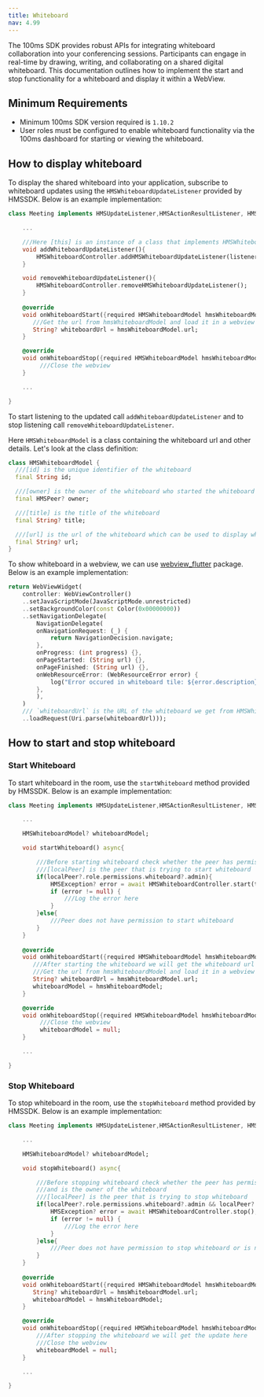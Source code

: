 ```yaml
---
title: Whiteboard
nav: 4.99
---
```


The 100ms SDK provides robust APIs for integrating whiteboard collaboration into your conferencing sessions. Participants can engage in real-time by drawing, writing, and collaborating on a shared digital whiteboard. This documentation outlines how to implement the start and stop functionality for a whiteboard and display it within a WebView.

## Minimum Requirements

- Minimum 100ms SDK version required is `1.10.2`
- User roles must be configured to enable whiteboard functionality via the 100ms dashboard for starting or viewing the whiteboard.

## How to display whiteboard

To display the shared whiteboard into your application, subscribe to whiteboard updates using the `HMSWhiteboardUpdateListener` provided by HMSSDK. Below is an example implementation:

```dart
class Meeting implements HMSUpdateListener,HMSActionResultListener, HMSWhiteboardUpdateListener{

    ...

    ///Here [this] is an instance of a class that implements HMSWhiteboardUpdateListener, i.e., Meeting
    void addWhiteboardUpdateListener(){
        HMSWhiteboardController.addHMSWhiteboardUpdateListener(listener: this);
    }

    void removeWhiteboardUpdateListener(){
        HMSWhiteboardController.removeHMSWhiteboardUpdateListener();
    }
    
    @override
    void onWhiteboardStart({required HMSWhiteboardModel hmsWhiteboardModel}) {
       ///Get the url from hmsWhiteboardModel and load it in a webview
       String? whiteboardUrl = hmsWhiteboardModel.url;
    }

    @override
    void onWhiteboardStop({required HMSWhiteboardModel hmsWhiteboardModel}) {
         ///Close the webview
    }

    ...

}
```

To start listening to the updated call `addWhiteboardUpdateListener` and to stop listening call `removeWhiteboardUpdateListener`.

Here `HMSWhiteboardModel` is a class containing the whiteboard url and other details. Let's look at the class definition:

```dart
class HMSWhiteboardModel {
  ///[id] is the unique identifier of the whiteboard
  final String id;

  ///[owner] is the owner of the whiteboard who started the whiteboard
  final HMSPeer? owner;

  ///[title] is the title of the whiteboard
  final String? title;

  ///[url] is the url of the whiteboard which can be used to display whiteboard
  final String? url;
}
```

To show whiteboard in a webview, we can use [webview_flutter](https://pub.dev/packages/webview_flutter) package. Below is an example implementation:

```dart
return WebViewWidget(
    controller: WebViewController()
    ..setJavaScriptMode(JavaScriptMode.unrestricted)
    ..setBackgroundColor(const Color(0x00000000))
    ..setNavigationDelegate(
        NavigationDelegate(
        onNavigationRequest: (_) {
            return NavigationDecision.navigate;
        },
        onProgress: (int progress) {},
        onPageStarted: (String url) {},
        onPageFinished: (String url) {},
        onWebResourceError: (WebResourceError error) {
            log("Error occured in whiteboard tile: ${error.description}");
        },
        ),
    )
    /// `whiteboardUrl` is the URL of the whiteboard we get from HMSWhiteboardModel
    ..loadRequest(Uri.parse(whiteboardUrl)));
```

## How to start and stop whiteboard

### Start Whiteboard

To start whiteboard in the room, use the `startWhiteboard` method provided by HMSSDK. Below is an example implementation:

```dart
class Meeting implements HMSUpdateListener,HMSActionResultListener, HMSWhiteboardUpdateListener{

    ...

    HMSWhiteboardModel? whiteboardModel;

    void startWhiteboard() async{

        ///Before starting whiteboard check whether the peer has permission to start whiteboard
        ///[localPeer] is the peer that is trying to start whiteboard
        if(localPeer?.role.permissions.whiteboard?.admin){
            HMSException? error = await HMSWhiteboardController.start(title: "Provide title here");
            if (error != null) {
                ///Log the error here
            }
        }else{
            ///Peer does not have permission to start whiteboard
        }
    }
    
    @override
    void onWhiteboardStart({required HMSWhiteboardModel hmsWhiteboardModel}) {
       ///After starting the whiteboard we will get the whiteboard url here
       ///Get the url from hmsWhiteboardModel and load it in a webview
       String? whiteboardUrl = hmsWhiteboardModel.url;
       whiteboardModel = hmsWhiteboardModel;
    }

    @override
    void onWhiteboardStop({required HMSWhiteboardModel hmsWhiteboardModel}) {
         ///Close the webview
         whiteboardModel = null;
    }

    ...

}
```

### Stop Whiteboard

To stop whiteboard in the room, use the `stopWhiteboard` method provided by HMSSDK. Below is an example implementation:

```dart
class Meeting implements HMSUpdateListener,HMSActionResultListener, HMSWhiteboardUpdateListener{

    ...

    HMSWhiteboardModel? whiteboardModel;

    void stopWhiteboard() async{

        ///Before stopping whiteboard check whether the peer has permission to stop whiteboard
        ///and is the owner of the whiteboard
        ///[localPeer] is the peer that is trying to stop whiteboard
        if(localPeer?.role.permissions.whiteboard?.admin && localPeer?.peerId == whiteboardModel?.owner?.peerId){
            HMSException? error = await HMSWhiteboardController.stop();
            if (error != null) {
                ///Log the error here
            }
        }else{
            ///Peer does not have permission to stop whiteboard or is not the owner of the whiteboard
        }
    }
    
    @override
    void onWhiteboardStart({required HMSWhiteboardModel hmsWhiteboardModel}) {
       String? whiteboardUrl = hmsWhiteboardModel.url;
       whiteboardModel = hmsWhiteboardModel;
    }

    @override
    void onWhiteboardStop({required HMSWhiteboardModel hmsWhiteboardModel}) {
        ///After stopping the whiteboard we will get the update here
        ///Close the webview
        whiteboardModel = null;
    }

    ...

}
```